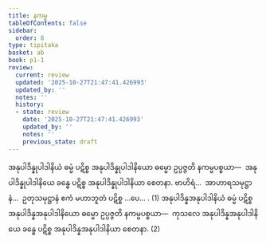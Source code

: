 ```yaml
---
title: နကမ္မ
tableOfContents: false
sidebar:
  order: 8
type: tipitaka
basket: ab
book: p1-1
review:
  current: review
  updated: '2025-10-27T21:47:41.426993'
  updated_by: ''
  notes: ''
  history:
  - state: review
    date: '2025-10-27T21:47:41.426993'
    updated_by: ''
    notes: ''
    previous_state: draft
---
```



<ReviewStatus review={frontmatter.review} showDetails={true} />

<HypothesisAnnotation frontmatter={frontmatter} />

<DynamicBreadcrumb />

<Division number="17" book="p1-1" e="ch" v="36" p="452">

<Paragraph number="2492" book="p1-1">
အနုပါဒိန္နုပါဒါနိယံ ဓမ္မံ ပဋိစ္စ အနုပါဒိန္နုပါဒါနိယော ဓမ္မော ဥပ္ပဇ္ဇတိ နကမ္မပစ္စယာ—  အနုပါဒိန္နုပါဒါနိယေ ခန္ဓေ ပဋိစ္စ အနုပါဒိန္နုပါဒါနိယာ စေတနာ. ဗာဟိရံ…  အာဟာရသမုဋ္ဌာနံ…  ဥတုသမုဋ္ဌာနံ ဧကံ မဟာဘူတံ ပဋိစ္စ …ပေ… . (1)
</Paragraph>

<Paragraph number="2493" book="p1-1">
အနုပါဒိန္နအနုပါဒါနိယံ ဓမ္မံ ပဋိစ္စ အနုပါဒိန္နအနုပါဒါနိယော ဓမ္မော ဥပ္ပဇ္ဇတိ နကမ္မပစ္စယာ—  ကုသလေ အနုပါဒိန္နအနုပါဒါနိယေ ခန္ဓေ ပဋိစ္စ အနုပါဒိန္နအနုပါဒါနိယာ စေတနာ. (2)
</Paragraph>
</Division>